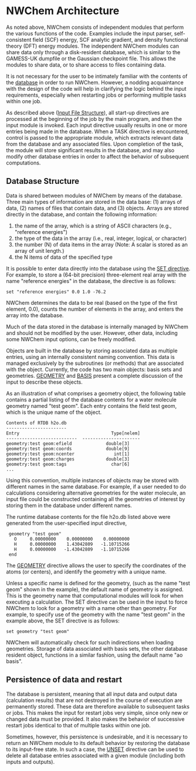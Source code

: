 
=NWChem Architecture=

As noted above, NWChem consists of independent modules that perform the various functions of the code. Examples include the input parser, self-consistent field (SCF) energy, SCF analytic gradient, and density functional theory (DFT) energy modules. The independent NWChem modules can share data only through a disk-resident database, which is similar to the GAMESS-UK dumpfile or the Gaussian checkpoint file. This allows the modules to share data, or to share access to files containing data.

It is not necessary for the user to be intimately familiar with the contents of the [[NWChem-Architecture#database-structure|database]] in order to run NWChem. However, a nodding acquaintance with the design of the code will help in clarifying the logic behind the input requirements, especially when restarting jobs or performing multiple tasks within one job. 

As described above ([[Getting-Started#input-file-structure|Input File Structure]]), all start-up directives are processed at the beginning of the job by the main program, and then the input module is invoked. Each input directive usually results in one or more entries being made in the database. When a TASK directive is encountered, control is passed to the appropriate module, which extracts relevant data from the database and any associated files. Upon completion of the task, the module will store significant results in the database, and may also modify other database entries in order to affect the behavior of subsequent computations.

==Database Structure==

Data is shared between modules of NWChem by means of the database. Three main types of information are stored in the data base: (1)
arrays of data, (2) names of files that contain data, and (3) objects. Arrays are stored directly in the database, and contain the following information:
#the name of the array, which is a string of ASCII characters (e.g., "reference energies")
#the type of the data in the array (i.e., real, integer, logical, or character)
#the number (N) of data items in the array (Note: A scalar is stored as an array of unit length.)
#the N items of data of the specified type

It is possible to enter data directly into the database using the [[SET|SET directive]]. For example, to store a (64-bit precision) three-element real array with the name "reference energies" in the database, the directive is as follows:

 set "reference energies" 0.0 1.0 -76.2

NWChem determines the data to be real (based on the type of the first element, 0.0), counts the number of elements in the array, and enters the array into the database.

Much of the data stored in the database is internally managed by NWChem and should not be modified by the user. However, other data,
including some NWChem input options, can be freely modified.

Objects are built in the database by storing associated data as multiple entries, using an internally consistent naming convention.
This data is managed exclusively by the subroutines (or methods) that are associated with the object. Currently, the code has two main objects: basis sets and geometries. [[Geometry|GEOMETRY]] and [[Basis|BASIS]] present a complete discussion of the input to describe these objects.

As an illustration of what comprises a geometry object, the following table contains a partial listing of the database contents for a water molecule geometry named "test geom". Each entry contains the field test geom, which is the unique name of the object.

 Contents of RTDB h2o.db
 -----------------------
 Entry                                   Type[nelem]
 ---------------------------  ----------------------
 geometry:test geom:efield             double[3]    
 geometry:test geom:coords             double[9]    
 geometry:test geom:ncenter               int[1]    
 geometry:test geom:charges            double[3]    
 geometry:test geom:tags                 char[6]
 ...

Using this convention, multiple instances of objects may be stored with different names in the same database. For example, if a user
needed to do calculations considering alternative geometries for the water molecule, an input file could be constructed containing all the geometries of interest by storing them in the database under different
names.

The runtime database contents for the file h2o.db listed above were generated from the user-specified input directive,

  geometry "test geom"
    O     0.00000000    0.00000000    0.00000000
    H     0.00000000    1.43042809   -1.10715266
    H     0.00000000   -1.43042809   -1.10715266
  end

The [[Geometry|GEOMETRY]] directive allows the user to specify the coordinates of the atoms (or centers), and identify the geometry with a unique name. 

Unless a specific name is defined for the geometry, (such as the name "test geom" shown in the example), the default name of
geometry is assigned. This is the geometry name that computational modules will look for when executing a calculation. The SET directive can be used in the input to force NWChem to look for a geometry with a name other than geometry. For example, to specify use of the geometry with the name "test geom" in the example above, the SET directive is as follows:

 set geometry "test geom"

NWChem will automatically check for such indirections when loading geometries. Storage of data associated with basis sets, the other
database resident object, functions in a similar fashion, using the default name "ao basis".

==Persistence of data and restart==

The database is persistent, meaning that all input data and output data (calculation results) that are not destroyed in the course of execution are permanently stored. These data are therefore available to subsequent tasks or jobs. This makes the input for restart jobs very simple, since only new or changed data must be provided. It also makes the behavior of successive restart jobs identical to that of multiple tasks within one job.

Sometimes, however, this persistence is undesirable, and it is necessary to return an NWChem module to its default behavior by
restoring the database to its input-free state. In such a case, the [[UNSET|UNSET]] directive can be used to
delete all database entries associated with a given module (including both inputs and outputs).
